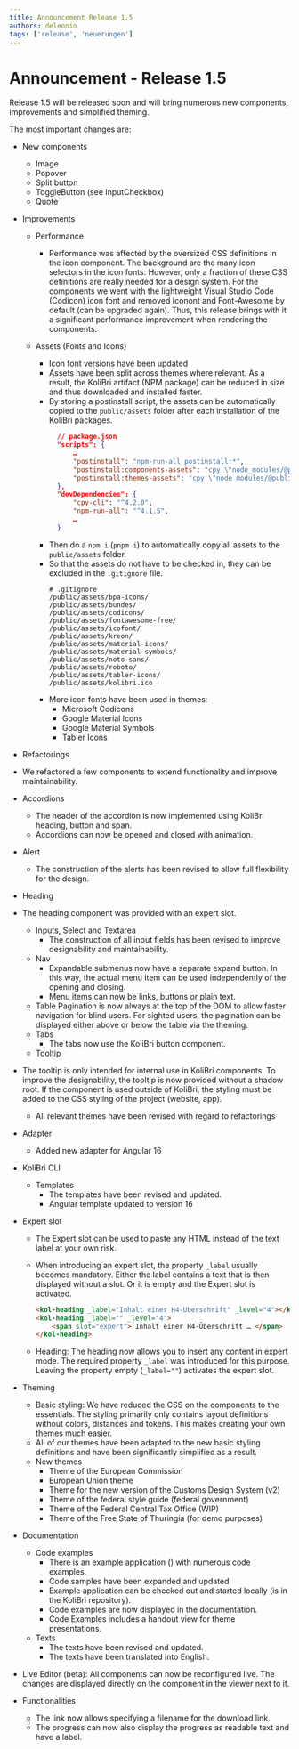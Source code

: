 ```yaml
---
title: Announcement Release 1.5
authors: deleonio
tags: ['release', 'neuerungen']
---
```



# Announcement - Release 1.5

Release 1.5 will be released soon and will bring numerous new components, improvements and simplified theming.

The most important changes are:

- New components
  - Image
  - Popover
  - Split button
  - ToggleButton (see InputCheckbox)
  - Quote
- Improvements

  - Performance
    - Performance was affected by the oversized CSS definitions in the icon component. The background are the many icon selectors in the icon fonts. However, only a fraction of these CSS definitions are really needed for a design system. For the components we went with the lightweight Visual Studio Code (Codicon) icon font and removed Iconont and Font-Awesome by default (can be upgraded again). Thus, this release brings with it a significant performance improvement when rendering the components.
  - Assets (Fonts and Icons)

    - Icon font versions have been updated
    - Assets have been split across themes where relevant. As a result, the KoliBri artifact (NPM package) can be reduced in size and thus downloaded and installed faster.
    - By storing a postinstall script, the assets can be automatically copied to the `public/assets` folder after each installation of the KoliBri packages.
      ```json
      	// package.json
      	"scripts": {
      		…
      		"postinstall": "npm-run-all postinstall:*",
      		"postinstall:components-assets": "cpy \"node_modules/@public-ui/components/assets/**/*\" public/assets --dot",
      		"postinstall:themes-assets": "cpy \"node_modules/@public-ui/themes/assets/**/*\" public/assets --dot",
      	},
      	"devDependencies": {
      		"cpy-cli": "^4.2.0",
      		"npm-run-all": "^4.1.5",
      		…
      	}
      ```
    - Then do a `npm i` (`pnpm i`) to automatically copy all assets to the `public/assets` folder.
    - So that the assets do not have to be checked in, they can be excluded in the `.gitignore` file.
      ```gitignore
      # .gitignore
      /public/assets/bpa-icons/
      /public/assets/bundes/
      /public/assets/codicons/
      /public/assets/fontawesome-free/
      /public/assets/icofont/
      /public/assets/kreon/
      /public/assets/material-icons/
      /public/assets/material-symbols/
      /public/assets/noto-sans/
      /public/assets/roboto/
      /public/assets/tabler-icons/
      /public/assets/kolibri.ico
      ```
    - More icon fonts have been used in themes:
      - Microsoft Codicons
      - Google Material Icons
      - Google Material Symbols
      - Tabler Icons

- Refactorings

- We refactored a few components to extend functionality and improve maintainability.
- Accordions
  - The header of the accordion is now implemented using KoliBri heading, button and span.
  - Accordions can now be opened and closed with animation.
- Alert
  - The construction of the alerts has been revised to allow full flexibility for the design.
- Heading
- The heading component was provided with an expert slot.
  - Inputs, Select and Textarea
    - The construction of all input fields has been revised to improve designability and maintainability.
  - Nav
    - Expandable submenus now have a separate expand button. In this way, the actual menu item can be used independently of the opening and closing.
    - Menu items can now be links, buttons or plain text.
  - Table
    Pagination is now always at the top of the DOM to allow faster navigation for blind users. For sighted users, the pagination can be displayed either above or below the table via the theming.
  - Tabs
    - The tabs now use the KoliBri button component.
  - Tooltip
- The tooltip is only intended for internal use in KoliBri components. To improve the designability, the tooltip is now provided without a shadow root. If the component is used outside of KoliBri, the styling must be added to the CSS styling of the project (website, app).

  - All relevant themes have been revised with regard to refactorings

- Adapter
  - Added new adapter for Angular 16
- KoliBri CLI
  - Templates
    - The templates have been revised and updated.
    - Angular template updated to version 16
- Expert slot

  - The Expert slot can be used to paste any HTML instead of the text label at your own risk.
  - When introducing an expert slot, the property `_label` usually becomes mandatory. Either the label contains a text that is then displayed without a slot. Or it is empty and the Expert slot is activated.

    ```html
    <kol-heading _label="Inhalt einer H4-Überschrift" _level="4"></kol-heading>
    <kol-heading _label="" _level="4">
    	<span slot="expert"> Inhalt einer H4-Überschrift … </span>
    </kol-heading>
    ```

  - Heading: The heading now allows you to insert any content in expert mode. The required property `_label` was introduced for this purpose. Leaving the property empty (`_label=""`) activates the expert slot.

- Theming
  - Basic styling: We have reduced the CSS on the components to the essentials. The styling primarily only contains layout definitions without colors, distances and tokens. This makes creating your own themes much easier.
  - All of our themes have been adapted to the new basic styling definitions and have been significantly simplified as a result.
  - New themes
    - Theme of the European Commission
    - European Union theme
    - Theme for the new version of the Customs Design System (v2)
    - Theme of the federal style guide (federal government)
    - Theme of the Federal Central Tax Office (WIP)
    - Theme of the Free State of Thuringia (for demo purposes)
- Documentation
  - Code examples
    - There is an example application (<KolLink _href="/sample-react/#/handout" _label="Sample-App" _target="samples" />) with numerous code examples.
    - Code samples have been expanded and updated
    - Example application can be checked out and started locally (is in the KoliBri repository).
    - Code examples are now displayed in the documentation.
    - Code Examples includes a handout view for theme presentations.
  - Texts
    - The texts have been revised and updated.
    - The texts have been translated into English.
- Live Editor (beta): All components can now be reconfigured live. The changes are displayed directly on the component in the viewer next to it.
- Functionalities
  - The link now allows specifying a filename for the download link.
  - The progress can now also display the progress as readable text and have a label.
